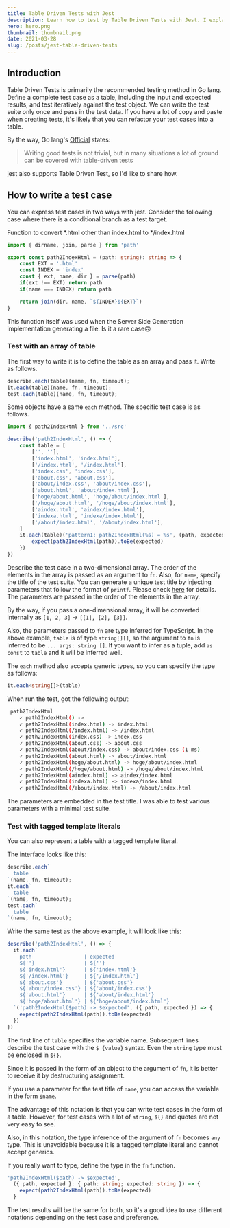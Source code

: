 ```yaml
---
title: Table Driven Tests with Jest
description: Learn how to test by Table Driven Tests with Jest. I explain two notations of array format and tagged template literal format. It also introduces type inference and assertion methods when written in TypeScript.
hero: hero.png
thumbnail: thumbnail.png
date: 2021-03-28
slug: /posts/jest-table-driven-tests
---
```


## Introduction

Table Driven Tests is primarily the recommended testing method in Go lang.
Define a complete test case as a table, including the input and expected results, and test iteratively against the test object.
We can write the test suite only once and pass in the test data.
If you have a lot of copy and paste when creating tests, it's likely that you can refactor your test cases into a table.

By the way, Go lang's [Official](https://github.com/golang/go/wiki/TableDrivenTests) states:

> Writing good tests is not trivial, but in many situations a lot of ground can be covered with table-driven tests

jest also supports Table Driven Test, so I'd like to share how.

## How to write a test case

You can express test cases in two ways with jest.
Consider the following case where there is a conditional branch as a test target.

Function to convert \*.html other than index.html to \*/index.html

```ts:index.ts
import { dirname, join, parse } from 'path'

export const path2IndexHtml = (path: string): string => {
    const EXT = '.html'
    const INDEX = 'index'
    const { ext, name, dir } = parse(path)
    if(ext !== EXT) return path
    if(name === INDEX) return path

    return join(dir, name, `${INDEX}${EXT}`)
}
```

This function itself was used when the Server Side Generation implementation generating a file. Is it a rare case:upside_down_face:

### Test with an array of table

The first way to write it is to define the table as an array and pass it.
Write as follows.

```ts
describe.each(table)(name, fn, timeout);
it.each(table)(name, fn, timeout);
test.each(table)(name, fn, timeout);
```

Some objects have a same `each` method.
The specific test case is as follows.

```ts:index.spec.ts
import { path2IndexHtml } from '../src'

describe('path2IndexHtml', () => {
    const table = [
        ['', ''],
        ['index.html', 'index.html'],
        ['/index.html', '/index.html'],
        ['index.css', 'index.css'],
        ['about.css', 'about.css'],
        ['about/index.css', 'about/index.css'],
        ['about.html', 'about/index.html'],
        ['hoge/about.html', 'hoge/about/index.html'],
        ['/hoge/about.html', '/hoge/about/index.html'],
        ['aindex.html', 'aindex/index.html'],
        ['indexa.html', 'indexa/index.html'],
        ['/about/index.html', '/about/index.html'],
    ]
    it.each(table)('pattern1: path2IndexHtml(%s) = %s', (path, expected, fa) => {
        expect(path2IndexHtml(path)).toBe(expected)
    })
})
```

Describe the test case in a two-dimensional array. The order of the elements in the array is passed as an argument to `fn`.
Also, for `name`, specify the title of the test suite.
You can generate a unique test title by injecting parameters that follow the format of `printf`.
Please check [here](https://jestjs.io/ja/docs/api#1-describeeachtablename-fn-timeout) for details.
The parameters are passed in the order of the elements in the array.

By the way, if you pass a one-dimensional array, it will be converted internally as `[1, 2, 3]` -> `[[1], [2], [3]]`.

Also, the parameters passed to `fn` are type inferred for TypeScript.
In the above example, `table` is of type `string[][]`, so the argument to `fn` is inferred to be `... args: string []`.
If you want to infer as a tuple, add `as const` to `table` and it will be inferred well.

The `each` method also accepts generic types, so you can specify the type as follows:

```ts:index.spec.ts
it.each<string[]>(table)
```

When run the test, got the following output:

```bash
 path2IndexHtml
    ✓ path2IndexHtml() ->
    ✓ path2IndexHtml(index.html) -> index.html
    ✓ path2IndexHtml(/index.html) -> /index.html
    ✓ path2IndexHtml(index.css) -> index.css
    ✓ path2IndexHtml(about.css) -> about.css
    ✓ path2IndexHtml(about/index.css) -> about/index.css (1 ms)
    ✓ path2IndexHtml(about.html) -> about/index.html
    ✓ path2IndexHtml(hoge/about.html) -> hoge/about/index.html
    ✓ path2IndexHtml(/hoge/about.html) -> /hoge/about/index.html
    ✓ path2IndexHtml(aindex.html) -> aindex/index.html
    ✓ path2IndexHtml(indexa.html) -> indexa/index.html
    ✓ path2IndexHtml(/about/index.html) -> /about/index.html
```

The parameters are embedded in the test title. I was able to test various parameters with a minimal test suite.

### Test with tagged template literals

You can also represent a table with a tagged template literal.

The interface looks like this:

```ts
describe.each`
  table
`(name, fn, timeout);
it.each`
  table
`(name, fn, timeout);
test.each`
  table
`(name, fn, timeout);
```

Write the same test as the above example, it will look like this:

```ts:index.spec.ts
describe('path2IndexHtml', () => {
  it.each`
    path                 | expected
    ${''}                | ${''}
    ${'index.html'}      | ${'index.html'}
    ${'/index.html'}     | ${'/index.html'}
    ${'about.css'}       | ${'about.css'}
    ${'about/index.css'} | ${'about/index.css'}
    ${'about.html'}      | ${'about/index.html'}
    ${'hoge/about.html'} | ${'hoge/about/index.html'}
  `('path2IndexHtml($path) -> $expected', ({ path, expected }) => {
    expect(path2IndexHtml(path)).toBe(expected)
  })
})
```

The first line of `table` specifies the variable name. Subsequent lines describe the test case with the `$ {value}` syntax.
Even the `string` type must be enclosed in `${}`.

Since it is passed in the form of an object to the argument of `fn`, it is better to receive it by destructuring assignment.

If you use a parameter for the test title of `name`, you can access the variable in the form `$name`.

The advantage of this notation is that you can write test cases in the form of a table.
However, for test cases with a lot of `string`, `${}` and quotes are not very easy to see.

Also, in this notation, the type inference of the argument of `fn` becomes `any` type.
This is unavoidable because it is a tagged template literal and cannot accept generics.

If you really want to type, define the type in the `fn` function.

```ts:index.spec.ts
'path2IndexHtml($path) -> $expected',
  ({ path, expected }: { path: string; expected: string }) => {
    expect(path2IndexHtml(path)).toBe(expected)
  }
```

The test results will be the same for both,
so it's a good idea to use different notations depending on the test case and preference.
